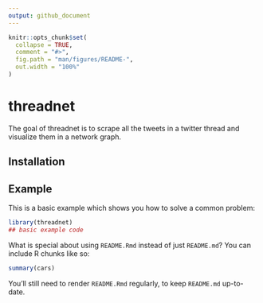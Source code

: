 ```yaml
---
output: github_document
---
```


<!-- README.md is generated from README.Rmd. Please edit that file -->

```r
knitr::opts_chunk$set(
  collapse = TRUE,
  comment = "#>",
  fig.path = "man/figures/README-",
  out.width = "100%"
)
```
# threadnet

<!-- badges: start -->
<!-- badges: end -->

The goal of threadnet is to scrape all the tweets in a twitter thread and visualize them in a network graph.

## Installation

<!-- You can install the released version of threadnet from [CRAN](https://CRAN.R-project.org) with: -->

<!-- ``` r -->
<!-- install.packages("threadnet") -->
<!-- ``` -->

## Example

This is a basic example which shows you how to solve a common problem:

```r
library(threadnet)
## basic example code
```

What is special about using `README.Rmd` instead of just `README.md`? You can include R chunks like so:

```r
summary(cars)
```

You'll still need to render `README.Rmd` regularly, to keep `README.md` up-to-date.

